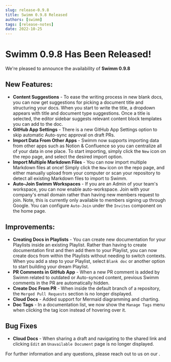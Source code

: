 ```yaml
---
slug: release-0.9.8
title: Swimm 0.9.8 Released
authors: [swimm] 
tags: [release-notes]
date: 2022-10-25
---
```


# Swimm 0.9.8 Has Been Released!

We're pleased to announce the availability of **Swimm 0.9.8**<SwimmMoji text="release"/>

<SwimmReleaseBlogPost version="0.9.8" />

<SwimmReleaseVideo version="0.9.8" />

## New Features:
- **Content Suggestions** - To ease the writing process in new blank docs, you can now get suggestions for picking a document title and structuring your docs. When you start to write the title, a dropdown appears with title and document type suggestions. Once a title is selected, the editor sidebar suggests relevant content block templates you can add to the doc.
- **GitHub App Settings** - There is a new GitHub App Settings option to skip automatic Auto-sync approval on draft PRs.
- **Import Data From Other Apps** - Swimm now supports importing data from other apps such as Notion & Confluence so you can centralize all of your data in one place. To start importing, simply click the `New` icon on the repo page, and select the desired import option.
- **Import Multiple Markdown Files** - You can now import multiple Markdown files at once! Simply click the `New` icon on the repo page, and either manually upload from your computer or scan your repository to detect all existing Markdown files to import to Swimm.
- **Auto-Join Swimm Workspaces** -  If you are an Admin of your team's workspace, you can now enable auto-workspace. Join with your company's email domain rather than having new members request to join. Note, this is currently only available to members signing up through Google. You can configure `Auto-Join` under the `Invites` component on the home page. 

## Improvements:
- **Creating Docs in Playlists** - You can create new documentation for your Playlists inside an existing Playlist. Rather than having to create documentation first and then add them to your Playlist, you can now create docs from within the Playlists without needing to switch contexts. When you add a step to your Playlist, select `Blank doc` or another option to start building your dream Playlist.
- **PR Comments in GitHub App** - When a new PR comment is added by Swimm related to outdated or Auto-synced content, previous Swimm comments in the PR are automatically hidden. 
- **Create Doc From PR** - When inside the default branch of a repository, the `Merged Pull Requests` section is no longer displayed.
- **Cloud Docs** - Added support for Mermaid diagramming and charting.
- **Doc Tags** - In a documentation list, we now show the `Manage Tags` menu when clicking the tag icon instead of hovering over it.

## Bug Fixes
- **Cloud Docs** - When sharing a draft and navigating to the shared link and clicking `Edit` an `Unavailable Document` page is no longer displayed.

For further information and any questions, please reach out to us on our <SwimmLink target="slack" />.

<SwimmReleaseTweet version="0.9.8" />
